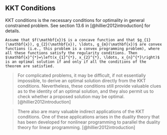 
## KKT Conditions

KKT conditions is the necessary conditions for optimality in general constrained problem. See section 13.6 in [@hillier2012introduction] for details.

```corollary
Assume that $f(\mathbf{x})$ is a concave function and that $g_{1}(\mathbf{x}), g_{2}(\mathbf{x}), \ldots, g_{m}(\mathbf{x})$ are convex functions (i.e., this problem is a convex programming problem), where all these functions satisfy the regularity conditions. Then $\mathbf{x}^{*}=\left(x_{1}^{*}, x_{2}^{*}, \ldots, x_{n}^{*}\right)$ is an optimal solution if and only if all the conditions of the theorem are satisfied.
```

> For complicated problems, it may be difficult, if not essentially impossible, to derive an optimal solution directly from the KKT conditions. Nevertheless, these conditions still provide valuable clues as to the identity of an optimal solution, and they also permit us to check whether a proposed solution may be optimal. [@hillier2012introduction]

> There also are many valuable indirect applications of the KKT conditions. One of these applications arises in the duality theory that has been developed for nonlinear programming to parallel the duality theory for linear programming. [@hillier2012introduction]
